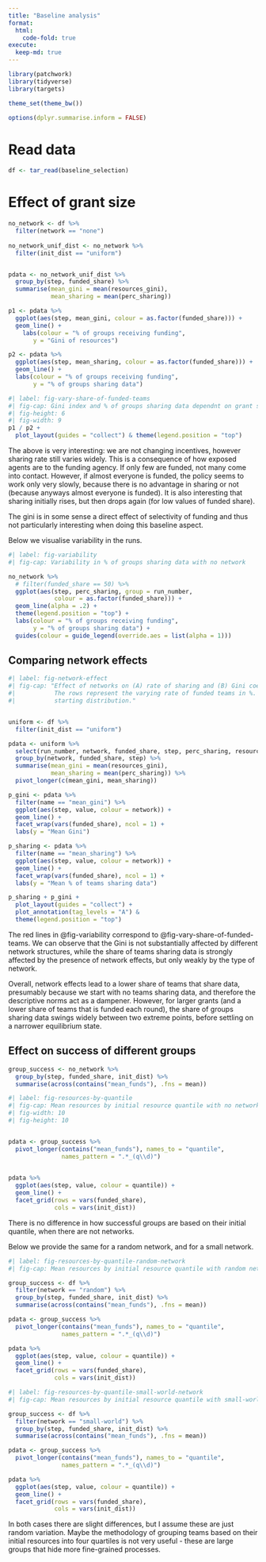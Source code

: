```yaml
---
title: "Baseline analysis"
format: 
  html:
    code-fold: true
execute:
  keep-md: true
---
```


```r
library(patchwork)
library(tidyverse)
library(targets)

theme_set(theme_bw())

options(dplyr.summarise.inform = FALSE)
```

# Read data

```r
df <- tar_read(baseline_selection)
```


# Effect of grant size
```r
no_network <- df %>% 
  filter(network == "none")
  
no_network_unif_dist <- no_network %>% 
  filter(init_dist == "uniform")


pdata <- no_network_unif_dist %>% 
  group_by(step, funded_share) %>% 
  summarise(mean_gini = mean(resources_gini),
            mean_sharing = mean(perc_sharing))

p1 <- pdata %>%  
  ggplot(aes(step, mean_gini, colour = as.factor(funded_share))) +
  geom_line() +
    labs(colour = "% of groups receiving funding",
       y = "Gini of resources")

p2 <- pdata %>%  
  ggplot(aes(step, mean_sharing, colour = as.factor(funded_share))) +
  geom_line() +
  labs(colour = "% of groups receiving funding",
       y = "% of groups sharing data") 
```

```r
#| label: fig-vary-share-of-funded-teams
#| fig-cap: Gini index and % of groups sharing data dependnt on grant size
#| fig-height: 6
#| fig-width: 9
p1 / p2 +
  plot_layout(guides = "collect") & theme(legend.position = "top")
```

The above is very interesting: we are not changing incentives, however sharing 
rate still varies widely. This is a consequence of how exposed agents are to
the funding agency. If only few are funded, not many come into contact. However,
if almost everyone is funded, the policy seems to work only very slowly, because
there is no advantage in sharing or not (because anyways almost everyone is
funded). It is also interesting that sharing initially rises, but then drops 
again (for low values of funded share). 

The gini is in some sense a direct effect of selectivity of funding and thus not
particularly interesting when doing this baseline aspect.


Below we visualise variability in the runs.
```r
#| label: fig-variability
#| fig-cap: Variability in % of groups sharing data with no network

no_network %>% 
  # filter(funded_share == 50) %>% 
  ggplot(aes(step, perc_sharing, group = run_number,
             colour = as.factor(funded_share))) +
  geom_line(alpha = .2) +
  theme(legend.position = "top") +
  labs(colour = "% of groups receiving funding",
       y = "% of groups sharing data") +
  guides(colour = guide_legend(override.aes = list(alpha = 1)))
```

## Comparing network effects
```r
#| label: fig-network-effect
#| fig-cap: "Effect of networks on (A) rate of sharing and (B) Gini coefficient. 
#|           The rows represent the varying rate of funded teams in %. Uniform 
#|           starting distribution."


uniform <- df %>% 
  filter(init_dist == "uniform")

pdata <- uniform %>% 
  select(run_number, network, funded_share, step, perc_sharing, resources_gini) %>% 
  group_by(network, funded_share, step) %>% 
  summarise(mean_gini = mean(resources_gini),
            mean_sharing = mean(perc_sharing)) %>% 
  pivot_longer(c(mean_gini, mean_sharing))

p_gini <- pdata %>% 
  filter(name == "mean_gini") %>% 
  ggplot(aes(step, value, colour = network)) +
  geom_line() +
  facet_wrap(vars(funded_share), ncol = 1) +
  labs(y = "Mean Gini")

p_sharing <- pdata %>% 
  filter(name == "mean_sharing") %>% 
  ggplot(aes(step, value, colour = network)) +
  geom_line() +
  facet_wrap(vars(funded_share), ncol = 1) +
  labs(y = "Mean % of teams sharing data")

p_sharing + p_gini +
  plot_layout(guides = "collect") +
  plot_annotation(tag_levels = "A") &
  theme(legend.position = "top")

```

The red lines in @fig-variability correspond to @fig-vary-share-of-funded-teams.
We can observe that the Gini is not substantially affected by different network
structures, while the share of teams sharing data is strongly affected by the
presence of network effects, but only weakly by the type of network.

Overall, network effects lead to a lower share of teams that share data, 
presumably because we start with no teams sharing data, and therefore the 
descriptive norms act as a dampener. However, for larger grants (and a lower
share of teams that is funded each round), the share of groups sharing data
swings widely between two extreme points, before settling on a narrower 
equilibrium state.

## Effect on success of different groups
```r
group_success <- no_network %>% 
  group_by(step, funded_share, init_dist) %>% 
  summarise(across(contains("mean_funds"), .fns = mean))
```

```r
#| label: fig-resources-by-quantile
#| fig-cap: Mean resources by initial resource quantile with no network
#| fig-width: 10
#| fig-height: 10


pdata <- group_success %>% 
  pivot_longer(contains("mean_funds"), names_to = "quantile",
               names_pattern = ".*_(q\\d)")
  

pdata %>% 
  ggplot(aes(step, value, colour = quantile)) +
  geom_line() +
  facet_grid(rows = vars(funded_share),
             cols = vars(init_dist))
```

There is no difference in how successful groups are based on their initial
quantile, when there are not networks.

Below we provide the same for a random network, and for a small network.


```r
#| label: fig-resources-by-quantile-random-network
#| fig-cap: Mean resources by initial resource quantile with random network

group_success <- df %>% 
  filter(network == "random") %>% 
  group_by(step, funded_share, init_dist) %>% 
  summarise(across(contains("mean_funds"), .fns = mean))

pdata <- group_success %>% 
  pivot_longer(contains("mean_funds"), names_to = "quantile",
               names_pattern = ".*_(q\\d)")

pdata %>% 
  ggplot(aes(step, value, colour = quantile)) +
  geom_line() +
  facet_grid(rows = vars(funded_share),
             cols = vars(init_dist))
```

```r
#| label: fig-resources-by-quantile-small-world-network
#| fig-cap: Mean resources by initial resource quantile with small-world network

group_success <- df %>% 
  filter(network == "small-world") %>% 
  group_by(step, funded_share, init_dist) %>% 
  summarise(across(contains("mean_funds"), .fns = mean))

pdata <- group_success %>% 
  pivot_longer(contains("mean_funds"), names_to = "quantile",
               names_pattern = ".*_(q\\d)")

pdata %>% 
  ggplot(aes(step, value, colour = quantile)) +
  geom_line() +
  facet_grid(rows = vars(funded_share),
             cols = vars(init_dist))
```


In both cases there are slight differences, but I assume these are just random
variation. Maybe the methodology of grouping teams based on their initial 
resources into four quartiles is not very useful - these are large groups that
hide more fine-grained processes.
